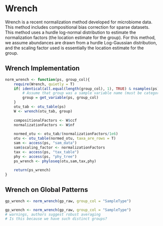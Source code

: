 # Wrench 

Wrench is a recent normalization method developed for microbiome data. This method includes compositional bias correction for sparse datasets. This method uses a hurdle log-normal distribution to estimate the normalization factors (the location estimate for the group). For this method, we assume abundances are drawn from a hurdle Log-Gaussian distribution, and the scaling factor used is essentially the location estimate for the group. 

<!-- When a differential abundance analysis is performed on this data, fold changes of null features, those not differentially abundant in the absolute scale, are intimately tied to those of features that are perturbed in their absolute abundances, making the former appear differentially abundant. 					 	 	 				 -->
<!-- "In the absence of such control features, effective correc- tion for compositional bias can still be hoped for, as it can be shown that this correction amounts to resolv- ing a linear technical bias [13]. This fact allows one to exploit several widely used non- spike-in normalization approaches [13, 15–17], which approximate the afore- mentioned spike-in strategy by assuming that most fea- tures do not change on average across samples/conditions. For the same reason, such an interpretation can also be given to approaches like centered logarithmic transforms (CLR) from the theory of compositional data, which many analysts favor when working with relative abundances [18–24]. In this paper, we analyze the behavior of these existing scaling normalization techniques in light of com- positional bias. This method develops a compositional bias correction technique for sparse count data based on an empirical Bayes approach that borrows information across features and samples. The scaling factor is the average of ratios of relative abundances across taxa." -->

## Wrench Implementation

```r
norm_wrench <- function(ps, group_col){
    require(Wrench, quietly = T)
    if( identical(all.equal(length(group_col), 1), TRUE) & nsamples(ps) > 1 ){
        # Assume that group was a sample variable name (must be categorical)
        group = get_variable(ps, group_col)
    }
    otu_tab <- otu_table(ps)
    W <- wrench(otu_tab, group)
    
    compositionalFactors <- W$ccf
    normalizationFactors <- W$nf
    
    normed_otu <- otu_tab/(normalizationFactors/1e6)
    otu <- otu_table(normed_otu, taxa_are_rows = T)
    sam <- access(ps, "sam_data")
    sam$scaling_factor <- normalizationFactors
    tax <- access(ps, "tax_table")
    phy <- access(ps, "phy_tree")
    ps_wrench <- phyloseq(otu,sam,tax,phy)
    
    return(ps_wrench)
}


```

## Wrench on Global Patterns 

```r
gp_wrench <- norm_wrench(gp_raw, group_col = "SampleType")
```


```r
gp_wrench <- norm_wrench(gp_raw, group_col = "SampleType")
# warnings, authors suggest robust averaging 
# Is this because we have such distinct groups? 
```

<!-- # ```{r} -->
<!-- # norm_ms_wrench <- function(ps, group_col){ -->
<!-- #   require(metagenomeSeq, quietly = T) -->
<!-- #   browser() -->
<!-- #   ps.metaG <- phyloseq_to_metagenomeSeq(ps) -->
<!-- #   p_stat = cumNormStatFast(ps.metaG) -->
<!-- #   ps.metaG = cumNorm(ps.metaG, p = p_stat) -->
<!-- #    -->
<!-- #   if( identical(all.equal(length(group_col), 1), TRUE) & nsamples(ps) > 1 ){ -->
<!-- #         # Assume that group was a sample variable name (must be categorical) -->
<!-- #         group = get_variable(ps, group_col) -->
<!-- #     } -->
<!-- #    -->
<!-- #   res_wrench <- wrenchNorm(ps.metaG, condition = group) -->
<!-- #    -->
<!-- #   ps.metaG.norm <- MRcounts(res_wrench, norm = T) -->
<!-- #  -->
<!-- #   otu <- otu_table(ps.metaG.norm, taxa_are_rows = T) -->
<!-- #   sam <- access(ps, "sam_data") -->
<!-- #   sam$scaling_factor <- normFactors(ps.metaG)/1e6 -->
<!-- #   tax <- access(ps, "tax_table") -->
<!-- #   phy <- access(ps, "phy_tree") -->
<!-- #   ps_CSS <- phyloseq(otu,sam,tax,phy) -->
<!-- #   return(ps_CSS) -->
<!-- # } -->
<!-- # ``` -->

